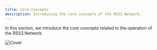 ```yaml
---
title: Core Concepts
description: Introducing the core concepts of the RSS3 Network.
---
```


In this section, we introduce the core concepts related to the operation of the RSS3 Network.

![Cover](./assets/concepts-cover.png)